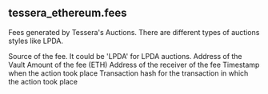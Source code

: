 ## tessera_ethereum.fees 
Fees generated by Tessera&#x27;s Auctions. There are different types of auctions styles like LPDA.


<ParamField path="source">
Source of the fee. It could be &#x27;LPDA&#x27; for LPDA auctions.
</ParamField>
<ParamField path="vault">
Address of the Vault
</ParamField>
<ParamField path="amount">
Amount of the fee (ETH)
</ParamField>
<ParamField path="receiver">
Address of the receiver of the fee
</ParamField>
<ParamField path="block_time">
Timestamp when the action took place
</ParamField>
<ParamField path="tx_hash">
Transaction hash for the transaction in which the action took place
</ParamField>
